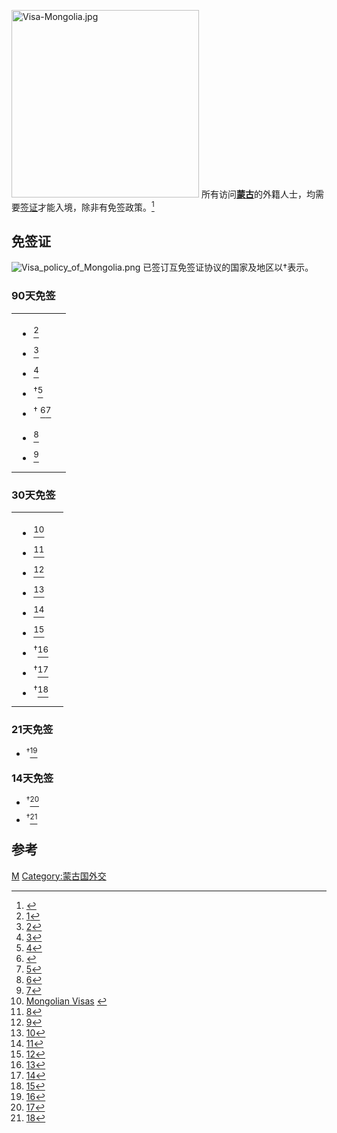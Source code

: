 [[File:Visa-Mongolia.jpg|300px]]
所有访问'''[[蒙古国|蒙古]]'''的外籍人士，均需要[[签证|签证]]才能入境，除非有免签政策。<ref>{{cite web|title=Visa Information|url=https://www.timaticweb.com/cgi-bin/tim_website_client.cgi?FullText=1&COUNTRY=MN&SECTION=VI&SUBSECTION=00&user=KLMB2C&subuser=KLMB2C|work=[[Timatic|Timatic]]|publisher=[[IATA|IATA]]|accessdate=17 December 2013|archive-date=2014-03-14|archive-url=https://archive.is/20140314210730/https://www.timaticweb.com/cgi-bin/tim_website_client.cgi?FullText=1&COUNTRY=MN&SECTION=VI&SUBSECTION=00&user=KLMB2C&subuser=KLMB2C|dead-url=yes}}</ref>

==免签证==
[[File:Visa_policy_of_Mongolia.png|thumb]]
已签订互免签证协议的国家及地区以†表示。
===90天免签===
{|
|
*{{BLR}}<ref>[https://www.timaticweb.com/cgi-bin/tim_website_client.cgi?SpecData=1&VISA=&page=visa&NA=BY&AR=00&PASSTYPES=PASS&DE=MN&user=KLMB2C&subuser=KLMB2C]{{dead link|date=2018年4月 |bot=InternetArchiveBot |fix-attempted=yes }}</ref>
*{{KAZ}}<ref>[https://www.timaticweb.com/cgi-bin/tim_website_client.cgi?SpecData=1&VISA=&page=visa&NA=KZ&AR=00&PASSTYPES=PASS&DE=MN&user=KLMB2C&subuser=KLMB2C]{{dead link|date=2018年4月 |bot=InternetArchiveBot |fix-attempted=yes }}</ref>
*{{KGZ}}<ref>[https://www.timaticweb.com/cgi-bin/tim_website_client.cgi?SpecData=1&VISA=&page=visa&NA=KG&AR=00&PASSTYPES=PASS&DE=MN&user=KLMB2C&subuser=KLMB2C]{{dead link|date=2018年4月 |bot=InternetArchiveBot |fix-attempted=yes }}</ref>
*{{MAC}}<sup>†</sup><ref>[https://www.timaticweb.com/cgi-bin/tim_website_client.cgi?SpecData=1&VISA=&page=visa&NA=MO&AR=00&PASSTYPES=PASS&DE=MN&user=KLMB2C&subuser=KLMB2C]{{dead link|date=2018年4月 |bot=InternetArchiveBot |fix-attempted=yes }}</ref>
*{{SRB}}<sup>†</sup> <ref>{{cite web |url=http://www.mad-mongolia.com/news/mongolia-news/mongolian-passport-holders-can-travel-without-a-visa-to-16-countries-16273/ |title=存档副本 |accessdate=2014-03-28 |deadurl=yes |archiveurl=https://web.archive.org/web/20131219202742/http://www.mad-mongolia.com/news/mongolia-news/mongolian-passport-holders-can-travel-without-a-visa-to-16-countries-16273/ |archivedate=2013-12-19 }}</ref><ref>[http://inserbia.info/news/2013/11/serbia-mongolia-sign-visa-liberalisation-agreement/]</ref>
*{{UKR}}<ref>[https://www.timaticweb.com/cgi-bin/tim_website_client.cgi?SpecData=1&VISA=&page=visa&NA=UA&AR=00&PASSTYPES=PASS&DE=MN&user=KLMB2C&subuser=KLMB2C]{{dead link|date=2018年4月 |bot=InternetArchiveBot |fix-attempted=yes }}</ref>
*{{USA}}<ref>[https://www.timaticweb.com/cgi-bin/tim_website_client.cgi?SpecData=1&VISA=&page=visa&NA=US&AR=00&PASSTYPES=PASS&DE=MN&user=KLMB2C&subuser=KLMB2C]{{dead link|date=2018年4月 |bot=InternetArchiveBot |fix-attempted=yes }}</ref>
|
|}
===30天免签===
{|
|
*{{CAN}}<ref>[http://www.ottawa.mfa.gov.mn/index.php?option=com_content&view=article&id=89&Itemid=35&lang=en  Mongolian Visas] {{webarchive|url=https://web.archive.org/web/20140201194447/http://www.ottawa.mfa.gov.mn/index.php?option=com_content&view=article&id=89&Itemid=35&lang=en |date=2014-02-01 }}</ref>
*{{CUB}}<ref>[https://www.timaticweb.com/cgi-bin/tim_website_client.cgi?SpecData=1&VISA=&page=visa&NA=CU&AR=00&PASSTYPES=PASS&DE=MN&user=KLMB2C&subuser=KLMB2C]{{dead link|date=2018年4月 |bot=InternetArchiveBot |fix-attempted=yes }}</ref>
*{{GEO}}<ref>[https://www.timaticweb.com/cgi-bin/tim_website_client.cgi?SpecData=1&VISA=&page=visa&NA=GE&AR=00&PASSTYPES=PASS&DE=MN&user=KLMB2C&subuser=KLMB2C]{{dead link|date=2018年4月 |bot=InternetArchiveBot |fix-attempted=yes }}</ref>
*{{GER}}<ref>[https://www.timaticweb.com/cgi-bin/tim_website_client.cgi?SpecData=1&VISA=&page=visa&NA=DE&AR=00&PASSTYPES=PASS&DE=MN&user=KLMB2C&subuser=KLMB2C]{{dead link|date=2018年4月 |bot=InternetArchiveBot |fix-attempted=yes }}</ref>
*{{ISR}}<ref>[https://www.timaticweb.com/cgi-bin/tim_website_client.cgi?SpecData=1&VISA=&page=visa&NA=IS&AR=00&PASSTYPES=PASS&DE=MN&user=KLMB2C&subuser=KLMB2C]{{dead link|date=2018年4月 |bot=InternetArchiveBot |fix-attempted=yes }}</ref>
*{{JPN}}<ref>[https://www.timaticweb.com/cgi-bin/tim_website_client.cgi?SpecData=1&VISA=&page=visa&NA=JP&AR=00&PASSTYPES=PASS&DE=MN&user=KLMB2C&subuser=KLMB2C]{{dead link|date=2018年4月 |bot=InternetArchiveBot |fix-attempted=yes }}</ref>
*{{LAO}}<sup>†</sup><ref>[https://www.timaticweb.com/cgi-bin/tim_website_client.cgi?SpecData=1&VISA=&page=visa&NA=LA&AR=00&PASSTYPES=PASS&DE=MN&user=KLMB2C&subuser=KLMB2C]{{dead link|date=2018年4月 |bot=InternetArchiveBot |fix-attempted=yes }}</ref>
*{{MYS}}<sup>†</sup><ref>[https://www.timaticweb.com/cgi-bin/tim_website_client.cgi?SpecData=1&VISA=&page=visa&NA=MY&AR=00&PASSTYPES=PASS&DE=MN&user=KLMB2C&subuser=KLMB2C]{{dead link|date=2018年4月 |bot=InternetArchiveBot |fix-attempted=yes }}</ref>
*{{THA}}<sup>†</sup><ref>[https://www.timaticweb.com/cgi-bin/tim_website_client.cgi?SpecData=1&VISA=&page=visa&NA=TH&AR=00&PASSTYPES=PASS&DE=MN&user=KLMB2C&subuser=KLMB2C]{{dead link|date=2018年4月 |bot=InternetArchiveBot |fix-attempted=yes }}</ref>
|
|}
===21天免签===
*{{PHL}}<sup>†</sup><ref>[https://www.timaticweb.com/cgi-bin/tim_website_client.cgi?SpecData=1&VISA=&page=visa&NA=PH&AR=00&PASSTYPES=PASS&DE=MN&user=KLMB2C&subuser=KLMB2C]{{dead link|date=2018年4月 |bot=InternetArchiveBot |fix-attempted=yes }}</ref>

===14天免签===
*{{HKG}}<sup>†</sup><ref>[https://www.timaticweb.com/cgi-bin/tim_website_client.cgi?SpecData=1&VISA=&page=visa&NA=HK&AR=00&PASSTYPES=PASS&DE=MN&user=KLMB2C&subuser=KLMB2C]{{dead link|date=2018年1月 |bot=InternetArchiveBot |fix-attempted=yes }}</ref>
*{{SIN}}<sup>†</sup><ref>[https://www.timaticweb.com/cgi-bin/tim_website_client.cgi?SpecData=1&VISA=&page=visa&NA=SG&AR=00&PASSTYPES=PASS&DE=MN&user=KLMB2C&subuser=KLMB2C]{{dead link|date=2018年4月 |bot=InternetArchiveBot |fix-attempted=yes }}</ref>
==参考==
{{Reflist}}

{{各国签证信息}}

[[Category:各国签证政策|M]]
[[Category:蒙古国外交|Category:蒙古国外交]]